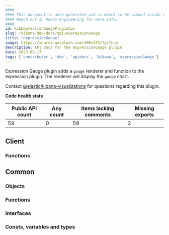 ```yaml
---
####
#### This document is auto-generated and is meant to be viewed inside our experimental, new docs system.
#### Reach out in #docs-engineering for more info.
####
id: kibExpressionGaugePluginApi
slug: /kibana-dev-docs/api/expressionGauge
title: "expressionGauge"
image: https://source.unsplash.com/400x175/?github
description: API docs for the expressionGauge plugin
date: 2023-09-17
tags: ['contributor', 'dev', 'apidocs', 'kibana', 'expressionGauge']
---
```


Expression Gauge plugin adds a `gauge` renderer and function to the expression plugin. The renderer will display the `gauge` chart.

Contact [@elastic/kibana-visualizations](https://github.com/orgs/elastic/teams/kibana-visualizations) for questions regarding this plugin.

**Code health stats**

| Public API count  | Any count | Items lacking comments | Missing exports |
|-------------------|-----------|------------------------|-----------------|
| 59 | 0 | 59 | 2 |

## Client

### Functions
<DocDefinitionList data={expressionGaugeObj.client.functions}/>

## Common

### Objects
<DocDefinitionList data={expressionGaugeObj.common.objects}/>

### Functions
<DocDefinitionList data={expressionGaugeObj.common.functions}/>

### Interfaces
<DocDefinitionList data={expressionGaugeObj.common.interfaces}/>

### Consts, variables and types
<DocDefinitionList data={expressionGaugeObj.common.misc}/>

